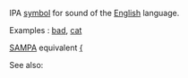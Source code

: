 IPA  [[symbol]] for sound of the [[English]] language.

Examples : [[bad]], [[cat]]  


[[SAMPA]] equivalent [[{]]


See also: